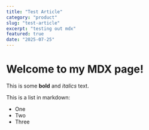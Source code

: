 ```yaml
---
title: "Test Article"
category: "product"
slug: "test-article"
excerpt: "testing out mdx"
featured: true
date: "2025-07-25"
---
```


 
# Welcome to my MDX page!
 
This is some **bold** and _italics_ text.
 
This is a list in markdown:
 
- One
- Two
- Three


